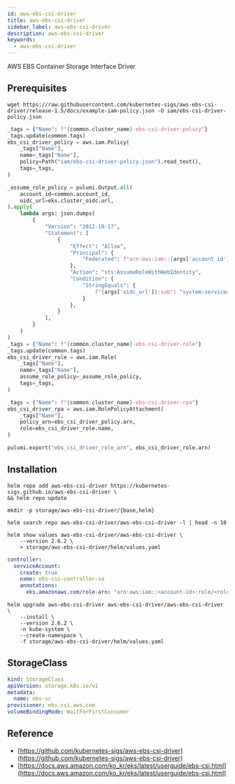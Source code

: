 ```yaml
---
id: aws-ebs-csi-driver
title: aws-ebs-csi-driver
sidebar_label: aws-ebs-csi-driver
description: aws-ebs-csi-driver
keywords:
  - aws-ebs-csi-driver
---
```


AWS EBS Container Storage Interface Driver

## Prerequisites

```shell
wget https://raw.githubusercontent.com/kubernetes-sigs/aws-ebs-csi-driver/release-1.5/docs/example-iam-policy.json -O iam/ebs-csi-driver-policy.json
```

```python
_tags = {"Name": f"{common.cluster_name}-ebs-csi-driver-policy"}
_tags.update(common.tags)
ebs_csi_driver_policy = aws.iam.Policy(
    _tags["Name"],
    name=_tags["Name"],
    policy=Path("iam/ebs-csi-driver-policy.json").read_text(),
    tags=_tags,
)

_assume_role_policy = pulumi.Output.all(
    account_id=common.account_id,
    oidc_url=eks.cluster_oidc.url,
).apply(
    lambda args: json.dumps(
        {
            "Version": "2012-10-17",
            "Statement": [
                {
                    "Effect": "Allow",
                    "Principal": {
                        "Federated": f"arn:aws:iam::{args['account_id']}:oidc-provider/{args['oidc_url']}"
                    },
                    "Action": "sts:AssumeRoleWithWebIdentity",
                    "Condition": {
                        "StringEquals": {
                            f"{args['oidc_url']}:sub": "system:serviceaccount:kube-system:ebs-csi-controller-sa"
                        }
                    },
                }
            ],
        }
    )
)
_tags = {"Name": f"{common.cluster_name}-ebs-csi-driver-role"}
_tags.update(common.tags)
ebs_csi_driver_role = aws.iam.Role(
    _tags["Name"],
    name=_tags["Name"],
    assume_role_policy=_assume_role_policy,
    tags=_tags,
)

_tags = {"Name": f"{common.cluster_name}-ebs-csi-driver-rpa"}
ebs_csi_driver_rpa = aws.iam.RolePolicyAttachment(
    _tags["Name"],
    policy_arn=ebs_csi_driver_policy.arn,
    role=ebs_csi_driver_role.name,
)

pulumi.export("ebs_csi_driver_role_arn", ebs_csi_driver_role.arn)
```

## Installation

```shell
helm repo add aws-ebs-csi-driver https://kubernetes-sigs.github.io/aws-ebs-csi-driver \
&& helm repo update
```

```shell
mkdir -p storage/aws-ebs-csi-driver/{base,helm}
```

```shell
helm search repo aws-ebs-csi-driver/aws-ebs-csi-driver -l | head -n 10
```

```shell
helm show values aws-ebs-csi-driver/aws-ebs-csi-driver \
    --version 2.6.2 \
    > storage/aws-ebs-csi-driver/helm/values.yaml
```

```yaml title="storage/aws-ebs-csi-driver/helm/values.yaml"
controller:
  serviceAccount:
    create: true
    name: ebs-csi-controller-sa
    annotations:
      eks.amazonaws.com/role-arn: "arn:aws:iam::<account-id>:role/<role-name>"
```

```shell
helm upgrade aws-ebs-csi-driver aws-ebs-csi-driver/aws-ebs-csi-driver \
    --install \
    --version 2.6.2 \
    -n kube-system \
    --create-namespace \
    -f storage/aws-ebs-csi-driver/helm/values.yaml
```

## StorageClass

```yaml title="storage/aws-ebs-csi-driver/base/ebs-sc.yaml"
kind: StorageClass
apiVersion: storage.k8s.io/v1
metadata:
  name: ebs-sc
provisioner: ebs.csi.aws.com
volumeBindingMode: WaitForFirstConsumer
```

## Reference

- [https://github.com/kubernetes-sigs/aws-ebs-csi-driver](https://github.com/kubernetes-sigs/aws-ebs-csi-driver)
- [https://docs.aws.amazon.com/ko_kr/eks/latest/userguide/ebs-csi.html](https://docs.aws.amazon.com/ko_kr/eks/latest/userguide/ebs-csi.html)
